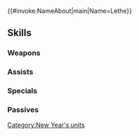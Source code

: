 {{#invoke:NameAbout|main|Name=Lethe}}{{HeroPage Tabs}}
{{Hero Infobox
|Name=Lethe
|Title=New Year's Claw
|WeaponType=Green Beast
|Origin=Fire Emblem: Radiant Dawn
|Gender=Female
|MoveType=Cavalry
|actorJP=大空直美
|actorEN=Kirsten Day
|artist=kaya8
|additionDate=December 25, 2019
|releaseDate=January 1, 2020
|TagID=年明レテ
|InternalID=467
|Properties=special,specRate_202302
|cv1=9
|cv2=400500
|description=A member of the cat clan of laguz. Out enjoying New Year's treats in unusual garb. Appears in Fire Emblem: Radiant Dawn.
}}
{{Stats Page
|Lv1HP=17|Lv1ATK=9|Lv1SPD=11|Lv1DEF=5|Lv1RES=5
|GRHP=55|GRATK=60|GRSPD=70|GRDEF=50|GRRES=30
}}
==Skills==
===Weapons===
{{Weapons Table
|weapon1=Whelp (Cavalry)
|weapon1Default=1
|weapon1Unlock=1
|weapon2=Yearling (Cavalry)
|weapon2Default=3
|weapon2Unlock=2
|weapon3=Adult (Cavalry)
|weapon3Default=4
|weapon3Unlock=3
|weapon4=Guardian Fang
|weapon4Default=5
|weapon4Unlock=5
}}
===Assists===
{{Assists Table
}}
===Specials===
{{Specials Table
|special1=Night Sky
|special1Default=4
|special1Unlock=3
|special2=Glimmer
|special2Default=
|special2Unlock=4
}}
===Passives===
{{Passives Table
|passiveA1=Atk/Spd Solo 1
|passiveA2=Atk/Spd Solo 2
|passiveA3=Atk/Spd Solo 3
|passiveA1Unlock=3
|passiveA2Unlock=4
|passiveA3Unlock=5
|passiveB1=Lull Spd/Def 1
|passiveB2=Lull Spd/Def 2
|passiveB3=Lull Spd/Def 3
|passiveB1Unlock=1
|passiveB2Unlock=2
|passiveB3Unlock=4
}}
{{Heroes Navbox}}
[[Category:New Year's units]]